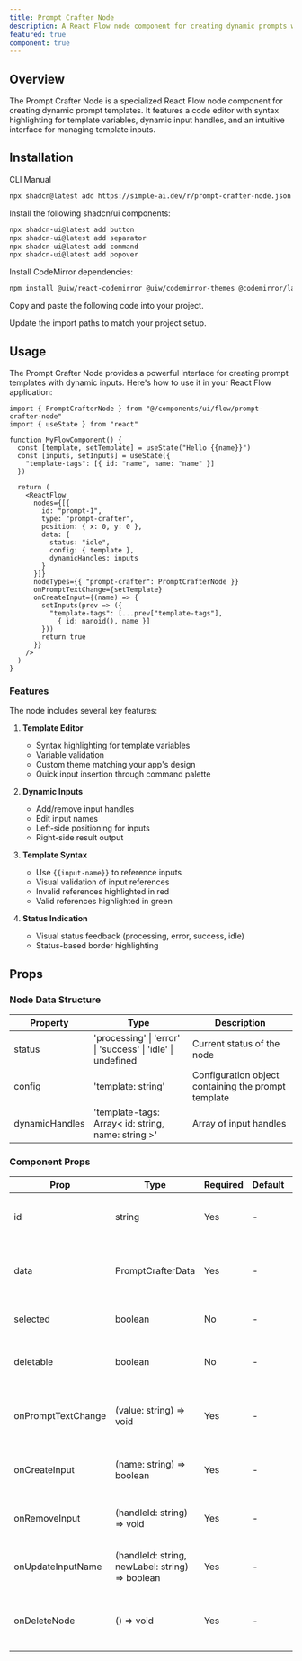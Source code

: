 ```yaml
---
title: Prompt Crafter Node
description: A React Flow node component for creating dynamic prompts with variable inputs and syntax highlighting
featured: true
component: true
---
```


<ComponentPreview name="prompt-crafter-node-demo" description="An example of a Prompt Crafter node with dynamic inputs and template syntax" />

## Overview

The Prompt Crafter Node is a specialized React Flow node component for creating dynamic prompt templates. It features a code editor with syntax highlighting for template variables, dynamic input handles, and an intuitive interface for managing template inputs.

## Installation

<Tabs defaultValue="cli">

<TabsList>
  <TabsTrigger value="cli">CLI</TabsTrigger>
  <TabsTrigger value="manual">Manual</TabsTrigger>
</TabsList>

<TabsContent value="cli">

```bash
npx shadcn@latest add https://simple-ai.dev/r/prompt-crafter-node.json
```

</TabsContent>

<TabsContent value="manual">

<Steps>

<Step>Install the following shadcn/ui components:</Step>

```bash
npx shadcn-ui@latest add button
npx shadcn-ui@latest add separator
npx shadcn-ui@latest add command
npx shadcn-ui@latest add popover
```

<Step>Install CodeMirror dependencies:</Step>

```bash
npm install @uiw/react-codemirror @uiw/codemirror-themes @codemirror/language @codemirror/view @lezer/highlight
```

<Step>Copy and paste the following code into your project.</Step>

<ComponentSource name="prompt-crafter-node" />

<Step>Update the import paths to match your project setup.</Step>

</Steps>

</TabsContent>

</Tabs>

## Usage

The Prompt Crafter Node provides a powerful interface for creating prompt templates with dynamic inputs. Here's how to use it in your React Flow application:

```tsx
import { PromptCrafterNode } from "@/components/ui/flow/prompt-crafter-node"
import { useState } from "react"

function MyFlowComponent() {
  const [template, setTemplate] = useState("Hello {{name}}")
  const [inputs, setInputs] = useState({
    "template-tags": [{ id: "name", name: "name" }]
  })

  return (
    <ReactFlow
      nodes={[{
        id: "prompt-1",
        type: "prompt-crafter",
        position: { x: 0, y: 0 },
        data: {
          status: "idle",
          config: { template },
          dynamicHandles: inputs
        }
      }]}
      nodeTypes={{ "prompt-crafter": PromptCrafterNode }}
      onPromptTextChange={setTemplate}
      onCreateInput={(name) => {
        setInputs(prev => ({
          "template-tags": [...prev["template-tags"], 
            { id: nanoid(), name }]
        }))
        return true
      }}
    />
  )
}
```

### Features

The node includes several key features:

1. **Template Editor**
   - Syntax highlighting for template variables
   - Variable validation
   - Custom theme matching your app's design
   - Quick input insertion through command palette

2. **Dynamic Inputs**
   - Add/remove input handles
   - Edit input names
   - Left-side positioning for inputs
   - Right-side result output

3. **Template Syntax**
   - Use `{{input-name}}` to reference inputs
   - Visual validation of input references
   - Invalid references highlighted in red
   - Valid references highlighted in green

4. **Status Indication**
   - Visual status feedback (processing, error, success, idle)
   - Status-based border highlighting

## Props

### Node Data Structure

| Property | Type | Description |
| --- | --- | --- |
| status | 'processing' \| 'error' \| 'success' \| 'idle' \| undefined | Current status of the node |
| config | 'template: string' | Configuration object containing the prompt template |
| dynamicHandles | 'template-tags: Array< id: string, name: string >' | Array of input handles |

### Component Props

| Prop | Type | Required | Default | Description |
| --- | --- | --- | --- | --- |
| id | string | Yes | - | Unique identifier for the node |
| data | PromptCrafterData | Yes | - | Node data containing status, config, and handles |
| selected | boolean | No | - | Whether the node is selected |
| deletable | boolean | No | - | Whether the node can be deleted |
| onPromptTextChange | (value: string) => void | Yes | - | Callback when template text changes |
| onCreateInput | (name: string) => boolean | Yes | - | Callback when creating a new input |
| onRemoveInput | (handleId: string) => void | Yes | - | Callback when removing an input |
| onUpdateInputName | (handleId: string, newLabel: string) => boolean | Yes | - | Callback when updating an input name |
| onDeleteNode | () => void | Yes | - | Callback when the delete button is clicked |
